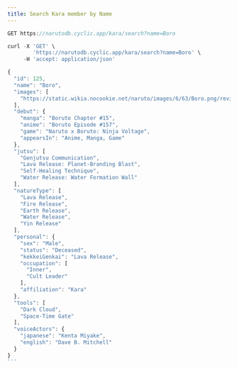 ```yaml
---
title: Search Kara member by Name
---
```


```js
GET https://narutodb.cyclic.app/kara/search?name=Boro
```

```js
curl -X 'GET' \
        'https://narutodb.cyclic.app/kara/search?name=Boro' \
     -H 'accept: application/json'
```

````js
{
  "id": 125,
  "name": "Boro",
  "images": [
    "https://static.wikia.nocookie.net/naruto/images/6/63/Boro.png/revision/latest/scale-to-width-down/300?cb=20220311140446"
  ],
  "debut": {
    "manga": "Boruto Chapter #15",
    "anime": "Boruto Episode #157",
    "game": "Naruto x Boruto: Ninja Voltage",
    "appearsIn": "Anime, Manga, Game"
  },
  "jutsu": [
    "Genjutsu Communication",
    "Lava Release: Planet-Branding Blast",
    "Self-Healing Technique",
    "Water Release: Water Formation Wall"
  ],
  "natureType": [
    "Lava Release",
    "Fire Release",
    "Earth Release",
    "Water Release",
    "Yin Release"
  ],
  "personal": {
    "sex": "Male",
    "status": "Deceased",
    "kekkeiGenkai": "Lava Release",
    "occupation": [
      "Inner",
      "Cult Leader"
    ],
    "affiliation": "Kara"
  },
  "tools": [
    "Dark Cloud",
    "Space-Time Gate"
  ],
  "voiceActors": {
    "japanese": "Kenta Miyake",
    "english": "Dave B. Mitchell"
  }
}
```
````
